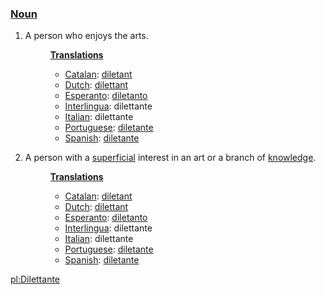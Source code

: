 ===[[Noun]]===
# A person who enjoys the arts.
#:'''[[Translation]]s'''
#:*[[Catalan]]: [[diletant]]
#:*[[Dutch]]: [[dilettant]]
#:*[[Esperanto]]: [[diletanto]]
#:*[[Interlingua]]: dilettante
#:*[[Italian]]: dilettante
#:*[[Portuguese]]: [[diletante]]
#:*[[Spanish]]: [[diletante]]
# A person with a [[superficial]] interest in an art or a branch of [[knowledge]].
#:'''[[Translation]]s'''
#:*[[Catalan]]: [[diletant]]
#:*[[Dutch]]: [[dilettant]]
#:*[[Esperanto]]: [[diletanto]]
#:*[[Interlingua]]: dilettante
#:*[[Italian]]: dilettante
#:*[[Portuguese]]: [[diletante]]
#:*[[Spanish]]: [[diletante]]

[[pl:Dilettante]]